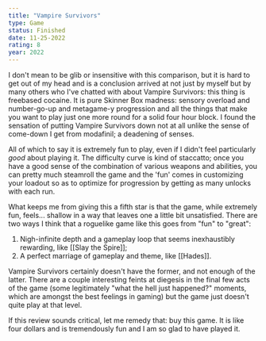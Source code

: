 ```yaml
---
title: "Vampire Survivors"
type: Game
status: Finished
date: 11-25-2022
rating: 8
year: 2022
---
```


I don't mean to be glib or insensitive with this comparison, but it is hard to get
out of my head and is a conclusion arrived at not just by myself but by many others
who I've chatted with about Vampire Survivors: this thing is freebased cocaine. It is
pure Skinner Box madness: sensory overload and number-go-up and metagame-y progression
and all the things that make you want to play just one more round for a solid four hour
block. I found the sensation of putting Vampire Survivors down not at all unlike the sense
of come-down I get from modafinil; a deadening of senses.

All of which to say it is extremely fun to play, even if I didn't feel particularly _good_
about playing it. The difficulty curve is kind of staccatto; once you have a good sense of
the combination of various weapons and abilities, you can pretty much steamroll the game
and the 'fun' comes in customizing your loadout so as to optimize for progression by getting
as many unlocks with each run.

What keeps me from giving this a fifth star is that the game, while extremely fun, feels...
shallow in a way that leaves one a little bit unsatisfied. There are two ways I think that
a roguelike game like this goes from "fun" to "great":

1. Nigh-infinite depth and a gameplay loop that seems inexhaustibly rewarding, like [[Slay the Spire]];
2. A perfect marriage of gameplay and theme, like [[Hades]].

Vampire Survivors certainly doesn't have the former, and not enough of the latter. There are a couple
interesting feints at diegesis in the final few acts of the game (some legitimately "what the hell just happened?"
moments, which are amongst the best feelings in gaming) but the game just doesn't quite play at that level.

If this review sounds critical, let me remedy that: buy this game. It is like four dollars and is tremendously
fun and I am so glad to have played it.
